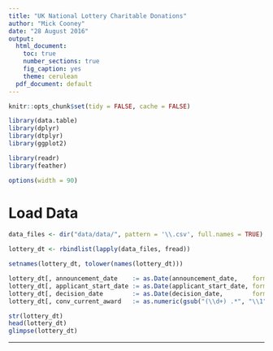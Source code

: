 ```yaml
---
title: "UK National Lottery Charitable Donations"
author: "Mick Cooney"
date: "28 August 2016"
output:
  html_document:
    toc: true
    number_sections: true
    fig_caption: yes
    theme: cerulean
  pdf_document: default
---
```


<!--
(Title:)

Author: Mick Cooney

Date: 2016

Abstract:

Keywords:

-->

```r
knitr::opts_chunk$set(tidy = FALSE, cache = FALSE)

library(data.table)
library(dplyr)
library(dtplyr)
library(ggplot2)

library(readr)
library(feather)

options(width = 90)
```

# Load Data

```r
data_files <- dir("data/data/", pattern = '\\.csv', full.names = TRUE)

lottery_dt <- rbindlist(lapply(data_files, fread))

setnames(lottery_dt, tolower(names(lottery_dt)))

lottery_dt[, announcement_date    := as.Date(announcement_date,    format = '%d/%m/%Y')]
lottery_dt[, applicant_start_date := as.Date(applicant_start_date, format = '%d/%m/%Y')]
lottery_dt[, decision_date        := as.Date(decision_date,        format = '%d/%m/%Y')]
lottery_dt[, conv_current_award   := as.numeric(gsub("(\\d+) .*", "\\1", current_award))]

str(lottery_dt)
head(lottery_dt)
glimpse(lottery_dt)
```


---
